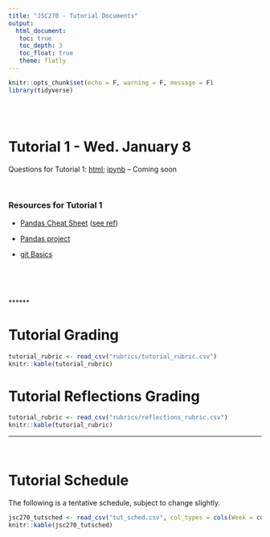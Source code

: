 ```yaml
---
title: "JSC270 - Tutorial Documents"
output: 
  html_document:
   toc: true
   toc_depth: 3
   toc_float: true
   theme: flatly
---
```


```r
knitr::opts_chunk$set(echo = F, warning = F, message = F)
library(tidyverse)
```

<br>
<br>


# Tutorial 1 - Wed. January 8

Questions for Tutorial 1: [html](); [ipynb]()  -- Coming soon

<br> 

### Resources for Tutorial 1

- [Pandas Cheat Sheet](Pandas_Cheat_Sheet.pdf) ([see ref](https://github.com/pandas-dev/pandas))

- [Pandas project](https://pandas.pydata.org)

- [git Basics](tutorials/jsc270-git-basics.pdf)


<br>



<br>
<br>
 ******


# Tutorial Grading

```r
tutorial_rubric <- read_csv("rubrics/tutorial_rubric.csv")
knitr::kable(tutorial_rubric)
```

# Tutorial Reflections Grading

```r
tutorial_rubric <- read_csv("rubrics/reflections_rubric.csv")
knitr::kable(tutorial_rubric)
```

 ******

<br>

# Tutorial Schedule

The following is a tentative schedule, subject to change slightly.

```r
jsc270_tutsched <- read_csv("tut_sched.csv", col_types = cols(Week = col_character()), na = "null")
knitr::kable(jsc270_tutsched)
```
